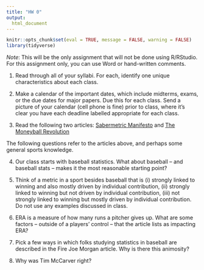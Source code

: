 ```yaml
---
title: "HW 0"
output:
  html_document
---
```


```r
knitr::opts_chunk$set(eval = TRUE, message = FALSE, warning = FALSE)
library(tidyverse)
```


*Note*: This will be the only assignment that will not be done using R/RStudio. For this assignment only, you can use Word or hand-written comments. 

1. Read through all of your syllabi. For each, identify one unique characteristics about each class. 

2. Make a calendar of the important dates, which include midterms, exams, or the due dates for major papers. Due this for each class. Send a picture of your calendar (cell phone is fine) prior to class, where it's clear you have each deadline labelled appropriate for each class.

3. Read the following two articles: [Sabermetric Manifesto](http://www.seanlahman.com/baseball-archive/sabermetrics/sabermetric-manifesto/) and [The Moneyball Revolution](http://www.slate.com/articles/sports/the_next_20/2016/09/fire_joe_morgan_and_the_moneyball_revolution.html)

The following questions refer to the articles above, and perhaps some general sports knowledge. 

4. Our class starts with baseball statistics. What about baseball -- and baseball stats -- makes it the most reasonable starting point? 

5. Think of a metric in a sport besides baseball that is (i) strongly linked to winning and also mostly driven by individual contribution, (ii) strongly linked to winning but not driven by individual contribution, (iii) not strongly linked to winning but mostly driven by individual contribution. Do not use any examples discussed in class. 
6. ERA is a measure of how many runs a pitcher gives up. What are some factors -- outside of a players' control --  that the article lists as impacting ERA?

7. Pick a few ways in which folks studying statistics in baseball are described in the Fire Joe Morgan article. Why is there this animosity?

8. Why was Tim McCarver right? 
